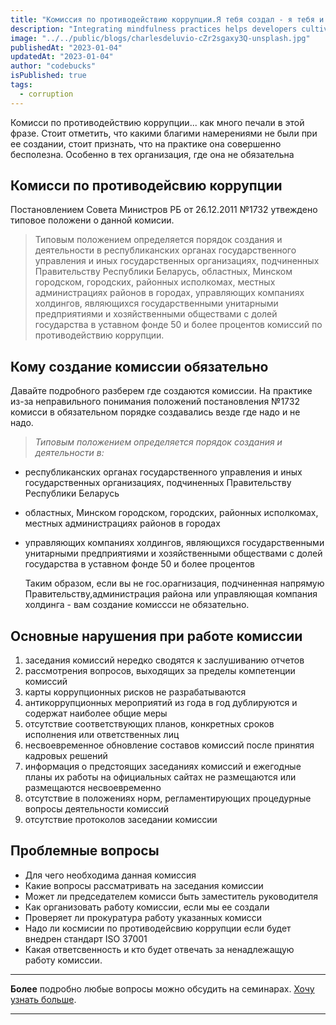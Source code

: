 ```yaml
---
title: "Комиссия по противодействию коррупции.Я тебя создал - я тебя и уберу"
description: "Integrating mindfulness practices helps developers cultivate present-moment awareness, fostering focus, problem-solving, and work-life balance."
image: "../../public/blogs/charlesdeluvio-cZr2sgaxy3Q-unsplash.jpg"
publishedAt: "2023-01-04"
updatedAt: "2023-01-04"
author: "codebucks"
isPublished: true
tags:
  - corruption
---
```


Комисси по противодействию коррупции... как много печали в этой фразе. Стоит отметить, что какими благими намерениями не были
при ее создании, стоит признать, что на практике она совершенно бесполезна. Особенно в тех организация, где она не обязательна

## Комисси по противодейсвию коррупции

Постановлением Совета Министров РБ от 26.12.2011 №1732 утвеждено типовое положени о данной комисии.

> Типовым положением определяется порядок создания и деятельности в
> республиканских органах государственного управления и иных государственных
> организациях, подчиненных Правительству Республики Беларусь, областных, Минском
> городском, городских, районных исполкомах, местных администрациях районов в городах,
> управляющих компаниях холдингов, являющихся государственными унитарными
> предприятиями и хозяйственными обществами с долей государства в уставном фонде 50 и
> более процентов
> комиссий по противодействию коррупции.

## Кому создание комиссии обязательно

Давайте подробного разберем где создаются комиссии. На практике из-за неправильного понимания
положений постановления №1732 комисси в обязательном порядке создавались везде где надо и не надо.

> _Типовым положением определяется порядок создания и деятельности в:_

- республиканских органах государственного управления и иных государственных
  организациях, подчиненных Правительству Республики Беларусь
- областных, Минском
  городском, городских, районных исполкомах, местных администрациях районов в городах

- управляющих компаниях холдингов, являющихся государственными унитарными
  предприятиями и хозяйственными обществами с долей государства в уставном фонде 50 и
  более процентов

  Таким образом, если вы не гос.орагнизация, подчиненная напрямую Правительству,администрация района или управляющая компания
  холдинга - вам создание комиссси не обязательно.

## Основные нарушения при работе комиссии

1.  заседания комиссий нередко сводятся к заслушиванию отчетов
2.  рассмотрения вопросов, выходящих
    за пределы компетенции комиссий
3.  карты коррупционных рисков не разрабатываются
4.  антикоррупционных мероприятий из года в год дублируются и содержат наиболее общие меры
5.  отсутствие соответствующих планов, конкретных сроков исполнения или ответственных лиц
6.  несвоевременное обновление составов комиссий после принятия кадровых решений
7.  информация о предстоящих заседаниях комиссий и ежегодные планы их работы на официальных сайтах не размещаются или размещаются несвоевременно
8.  отсутствие в положениях норм, регламентирующих процедурные вопросы деятельности комиссий
9.  отсутствие протоколов заседании комиссии

## Проблемные вопросы

- Для чего необходима данная комиссия
- Какие вопросы рассматривать на заседания комиссии
- Может ли председателем комисси быть заместитель руководителя
- Как организовать работу комиссии, если мы ее создали
- Проверяет ли прокуратура работу указанных комисси
- Надо ли космисии по противодейсвию коррупции если будет внедрен стандарт ISO 37001
- Какая ответсвенность и кто будет отвечать за ненадлежащую работу комиссии.

---

**Более** подробно любые вопросы можно обсудить на семинарах. [Хочу узнать больше](../contact).

---
